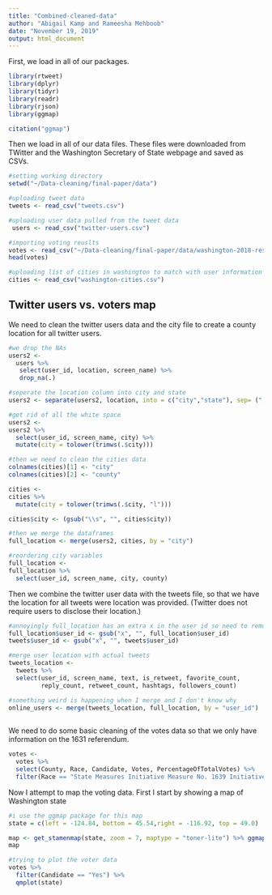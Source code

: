 ```yaml
---
title: "Combined-cleaned-data"
author: "Abigail Kamp and Rameesha Mehboob"
date: "November 19, 2019"
output: html_document
---
```


First, we load in all of our packages.

```r
library(rtweet)
library(dplyr)
library(tidyr)
library(readr)
library(rjson)
library(ggmap)

citation("ggmap")
```

Then we load in all of our data files. These files were downloaded from TWitter and the Washington Secretary of State webpage and saved as CSVs. 
```r

#setting working directory
setwd("~/Data-cleaning/final-paper/data")

#uploading tweet data
tweets <- read_csv("tweets.csv")

#uploading user data pulled from the tweet data
 users <- read_csv("twitter-users.csv")

#importing voting reuslts
votes <- read_csv("~/Data-cleaning/final-paper/data/washington-2018-results.csv")
head(votes)

#uploading list of cities in washington to match with user information
cities <- read_csv("washington-cities.csv")
```

## Twitter users vs. voters map

We need to clean the twitter users data and the city file to create a county location for all twitter users. 

```r
#we drop the NAs
users2 <-
  users %>%
   select(user_id, location, screen_name) %>%
   drop_na(.)

#seperate the location column into city and state
users2 <- separate(users2, location, into = c("city","state"), sep= (","))

#get rid of all the white space
users2 <-
users2 %>%
  select(user_id, screen_name, city) %>%
  mutate(city = tolower(trimws(.$city)))

#then we need to clean the cities data
colnames(cities)[1] <- "city"
colnames(cities)[2] <- "county"

cities <-
cities %>%
  mutate(city = tolower(trimws(.$city, "l")))

cities$city <- (gsub("\\s", "", cities$city))

#then we merge the dataframes
full_location <- merge(users2, cities, by = "city")

#reordering city variables
full_location <-
full_location %>%
  select(user_id, screen_name, city, county)

```

Then we combine the twitter user data with the tweets file, so that we have the location for all tweets were location was provided. (Twitter does not require users to disclose their location.)

```r
#annoyingly full_location has an extra x in the user id so need to remove
full_location$user_id <- gsub("x", "", full_location$user_id)
tweets$user_id <- gsub("x", "", tweets$user_id)

#merge user location with actual tweets
tweets_location <-
  tweets %>%
  select(user_id, screen_name, text, is_retweet, favorite_count,
         reply_count, retweet_count, hashtags, followers_count) 

#something weird is happening when I merge and I don't know why
online_users <- merge(tweets_location, full_location, by = "user_id")
 
```

We need to do some basic cleaning of the votes data so that we only have information on the 1631 referendum.

```r
votes <-
  votes %>%
  select(County, Race, Candidate, Votes, PercentageOfTotalVotes) %>%
  filter(Race == "State Measures Initiative Measure No. 1639 Initiative Measure No. 1639 concerns firearms.")

```

Now I attempt to map the voting data. First I start by showing a map of Washington state

```r
#i use the ggmap package for this map
state = c(left = -124.84, bottom = 45.54,right = -116.92, top = 49.0)

map <- get_stamenmap(state, zoom = 7, maptype = "toner-lite") %>% ggmap()
map

#trying to plot the voter data
votes %>%
  filter(Candidate == "Yes") %>%
  qmplot(state)

```

```r

```

```r

```

```r

```